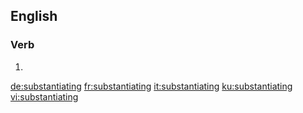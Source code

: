 ==English==

===Verb===
{{head|en|present participle}}

# {{present participle of|substantiate|lang=en}}

[[de:substantiating]]
[[fr:substantiating]]
[[it:substantiating]]
[[ku:substantiating]]
[[vi:substantiating]]